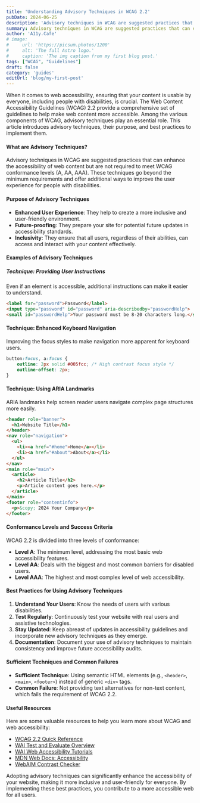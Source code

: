 ```yaml
---
title: 'Understanding Advisory Techniques in WCAG 2.2'
pubDate: 2024-06-25
description: 'Advisory techniques in WCAG are suggested practices that can enhance the accessibility of web content but are not required to meet WCAG conformance.'
summary: Advisory techniques in WCAG are suggested practices that can enhance the accessibility of web content but are not required to meet WCAG conformance levels (A, AA, AAA). These techniques go beyond the minimum requirements and offer additional ways to improve the user experience for people with disabilities.
author: 'A11y.Cafe'
# image:
#     url: 'https://picsum.photos/1200'
#     alt: 'The full Astro logo.'
#     caption: 'The img caption from my first blog post.'
tags: ["WCAG", "Guidelines"]
draft: false
category: 'guides'
editUrl: 'blog/my-first-post'
---
```



When it comes to web accessibility, ensuring that your content is usable by everyone, including people with disabilities, is crucial. The Web Content Accessibility Guidelines (WCAG) 2.2 provide a comprehensive set of guidelines to help make web content more accessible. Among the various components of WCAG, advisory techniques play an essential role. This article introduces advisory techniques, their purpose, and best practices to implement them.

#### What are Advisory Techniques?

Advisory techniques in WCAG are suggested practices that can enhance the accessibility of web content but are not required to meet WCAG conformance levels (A, AA, AAA). These techniques go beyond the minimum requirements and offer additional ways to improve the user experience for people with disabilities.

#### Purpose of Advisory Techniques

- **Enhanced User Experience**: They help to create a more inclusive and user-friendly environment.
- **Future-proofing**: They prepare your site for potential future updates in accessibility standards.
- **Inclusivity**: They ensure that all users, regardless of their abilities, can access and interact with your content effectively.

#### Examples of Advisory Techniques

##### Technique: Providing User Instructions
Even if an element is accessible, additional instructions can make it easier to understand.

```html
<label for="password">Password</label>
<input type="password" id="password" aria-describedby="passwordHelp">
<small id="passwordHelp">Your password must be 8-20 characters long.</small>
```

#### Technique: Enhanced Keyboard Navigation
Improving the focus styles to make navigation more apparent for keyboard users.

```css
button:focus, a:focus {
    outline: 2px solid #005fcc; /* High contrast focus style */
    outline-offset: 2px;
}
```

#### Technique: Using ARIA Landmarks
ARIA landmarks help screen reader users navigate complex page structures more easily.

```html
<header role="banner">
  <h1>Website Title</h1>
</header>
<nav role="navigation">
  <ul>
    <li><a href="#home">Home</a></li>
    <li><a href="#about">About</a></li>
  </ul>
</nav>
<main role="main">
  <article>
    <h2>Article Title</h2>
    <p>Article content goes here.</p>
  </article>
</main>
<footer role="contentinfo">
  <p>&copy; 2024 Your Company</p>
</footer>
```

#### Conformance Levels and Success Criteria

WCAG 2.2 is divided into three levels of conformance:

- **Level A**: The minimum level, addressing the most basic web accessibility features.
- **Level AA**: Deals with the biggest and most common barriers for disabled users.
- **Level AAA**: The highest and most complex level of web accessibility.

#### Best Practices for Using Advisory Techniques

1. **Understand Your Users**: Know the needs of users with various disabilities.
2. **Test Regularly**: Continuously test your website with real users and assistive technologies.
3. **Stay Updated**: Keep abreast of updates in accessibility guidelines and incorporate new advisory techniques as they emerge.
4. **Documentation**: Document your use of advisory techniques to maintain consistency and improve future accessibility audits.

#### Sufficient Techniques and Common Failures

- **Sufficient Technique**: Using semantic HTML elements (e.g., `<header>`, `<main>`, `<footer>`) instead of generic `<div>` tags.
- **Common Failure**: Not providing text alternatives for non-text content, which fails the requirement of WCAG 2.2.

#### Useful Resources

Here are some valuable resources to help you learn more about WCAG and web accessibility:

- <a href="https://www.w3.org/WAI/WCAG22/quickref/" target="_blank">WCAG 2.2 Quick Reference</a>
- <a href="https://www.w3.org/WAI/test-evaluate/" target="_blank">WAI Test and Evaluate Overview</a>
- <a href="https://www.w3.org/WAI/tutorials/" target="_blank">WAI Web Accessibility Tutorials</a>
- <a href="https://developer.mozilla.org/en-US/docs/Web/Accessibility" target="_blank">MDN Web Docs: Accessibility</a>
- <a href="https://webaim.org/resources/contrastchecker/" target="_blank">WebAIM Contrast Checker</a>

Adopting advisory techniques can significantly enhance the accessibility of your website, making it more inclusive and user-friendly for everyone. By implementing these best practices, you contribute to a more accessible web for all users.